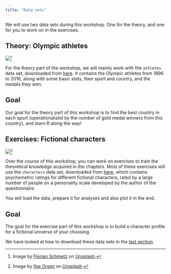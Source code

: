 ```yaml
---
title: "Data sets"
---
```


We will use two data sets during this workshop. One for the theory, and one for you to work on in the exercises.

## Theory: Olympic athletes

![](../pictures/olympics.jpg)[^1]

[^1]: Image by [Florian Schmetz](https://unsplash.com/de/@floschmaezz?utm_source=unsplash&utm_medium=referral&utm_content=creditCopyText) on [Unsplash](https://unsplash.com/de/fotos/fbCtFV3FkfE?utm_source=unsplash&utm_medium=referral&utm_content=creditCopyText).

For the theory part of the workshop, we will mainly work with the `athletes` data set, downloaded from [here](https://www.kaggle.com/datasets/heesoo37/120-years-of-olympic-history-athletes-and-results). It contains the Olympic athletes from 1896 to 2016, along with some basic stats, their sport and country, and the medals they won. 


::: {.callout-caution icon="false"}
## Goal
Our goal for the theory part of this workshop is to find the best country in each sport (operationalized by the number of gold medal winners from this country), and learn R along the way!
:::

## Exercises: Fictional characters

![](../pictures/friends.jpg)[^2]

[^2]: Image by [Ilse Orsen](https://unsplash.com/de/@lgtts?utm_source=unsplash&utm_medium=referral&utm_content=creditCopyText) on [Unsplash](https://unsplash.com/de/fotos/fwPHQB4kGzA?utm_source=unsplash&utm_medium=referral&utm_content=creditCopyText).

Over the course of this workshop, you can work on exercises to train the theoretical knowledge acquired in the chapters. Most of these exercises will use the `characters` data set, downloaded from [here](https://openpsychometrics.org/tests/characters/documentation/), which contains psychometric ratings for different fictional characters, rated by a large number of people on a personality scale developed by the author of the questionnaire.

You will load the data, prepare it for analyses and also plot it in the end.

::: {.callout-caution icon="false"}
## Goal
The goal for the exercise part of this workshop is to build a character profile for a fictional universe of your choosing.
:::


::: {.callout-tip}
We have looked at how to download these data sets in the [last section](https://nickhaf.github.io/r_tutorial/qmd/workflow/workflow_exercise.html#exercise-2-download-data).

:::

